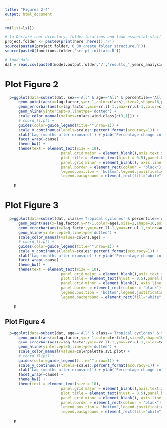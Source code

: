 ```yaml
---
title: "Figures 2-4"
output: html_document
---
```


```r
rm(list=ls())

# 1a Declare root directory, folder locations and load essential stuff
project.folder <- paste0(print(here::here()),'/')
source(paste0(project.folder,'0_00_create_folder_structure.R'))
source(paste0(functions.folder,'script_initiate.R'))
```

```r
# load data
dat = read.csv(paste0(model.output.folder,'/','results_',years_analysis[1],'_',end_year,'.csv'))
```

# Plot Figure 2
```r
  p=ggplot(data=subset(dat, sex=='All' & age=='All' & percentile=='All')) +
      geom_point(aes(x=lag.factor,y=rr-1,color=class),size=2,shape=16,position=position_dodge(0.7)) +    
      geom_errorbar(aes(x=lag.factor,ymin=rr.ll-1,ymax=rr.ul-1,color=class),width=.5,size=0.5,position=position_dodge(0.7)) +
      geom_hline(yintercept=0,linetype='dotted') +
      scale_color_manual(values=colors.wind.class[c(3,1)]) +
      # coord_flip() +
      guides(color=guide_legend(title="",nrow=1)) +
      scale_y_continuous(labels=scales::percent_format(accuracy=1)) +
      xlab('Lag (months after exposure)') + ylab('Percentage change in death rates\nassociated with exposure') +
      facet_wrap(~cause) +
      theme_bw() + 
      theme(text = element_text(size = 10),
                         panel.grid.major = element_blank(),axis.text.x = element_text(angle=0), axis.text.y = element_text(size=12),
                         plot.title = element_text(hjust = 0.5),panel.background = element_blank(),
                         panel.grid.minor = element_blank(), axis.line = element_line(colour = "black"),
                         panel.border = element_rect(colour = "black"),strip.background = element_blank(),
                         legend.position = 'bottom',legend.justification='center',
                         legend.background = element_rect(fill="white", size=.5, linetype="dotted"))
  
    p
```

# Plot Figure 3
```r
  p=ggplot(data=subset(dat, class=='Tropical cyclones' & percentile=='All' & sex=='All')) +
      geom_point(aes(x=lag.factor,y=rr-1,color=age),size=2,shape=16,position=position_dodge(0.7)) +    
      geom_errorbar(aes(x=lag.factor,ymin=rr.ll-1,ymax=rr.ul-1,color=age),width=.5,size=0.5,position=position_dodge(0.7)) +
      geom_hline(yintercept=0,linetype='dotted') +
      scale_color_manual(values=colors.age) +
      # coord_flip() +
      guides(color=guide_legend(title="",nrow=1)) +
      scale_y_continuous(labels=scales::percent_format(accuracy=1)) +
      xlab('Lag (months after exposure)') + ylab('Percentage change in death rates\nassociated with tropical cyclone exposure') +
      facet_wrap(~cause) +
      theme_bw() + 
      theme(text = element_text(size = 10),
                         panel.grid.major = element_blank(),axis.text.x = element_text(angle=0), axis.text.y = element_text(size=12),
                         plot.title = element_text(hjust = 0.5),panel.background = element_blank(),
                         panel.grid.minor = element_blank(), axis.line = element_line(colour = "black"),
                         panel.border = element_rect(colour = "black"),strip.background = element_blank(),
                         legend.position = 'bottom',legend.justification='center',
                         legend.background = element_rect(fill="white", size=.5, linetype="dotted"))

    p
```

## Plot Figure 4
```r
  p=ggplot(data=subset(dat, age=='All' & class=='Tropical cyclones' & sex=='All')) +
      geom_point(aes(x=lag.factor,y=rr-1,color=tertile),size=2,shape=16,position=position_dodge(0.7)) +    
      geom_errorbar(aes(x=lag.factor,ymin=rr.ll-1,ymax=rr.ul-1,color=tertile),width=.5,size=0.5,position=position_dodge(0.7)) +
      geom_hline(yintercept=0,linetype='dotted') +
      scale_color_manual(values=colorpalette.svi.plot) +
      # coord_flip() +
      guides(color=guide_legend(title="",nrow=1)) +
      scale_y_continuous(labels=scales::percent_format(accuracy=1)) +
      xlab('Lag (months after exposure)') + ylab('Percentage change in death rates\nassociated with tropical cyclone exposure') +
      facet_wrap(~cause) +
      theme_bw() + 
      theme(text = element_text(size = 10),
                         panel.grid.major = element_blank(),axis.text.x = element_text(angle=0), axis.text.y = element_text(size=12),
                         plot.title = element_text(hjust = 0.5),panel.background = element_blank(),
                         panel.grid.minor = element_blank(), axis.line = element_line(colour = "black"),
                         panel.border = element_rect(colour = "black"),strip.background = element_blank(),
                         legend.position = 'bottom',legend.justification='center',
                         legend.background = element_rect(fill="white", size=.5, linetype="dotted"))
  
    p
```